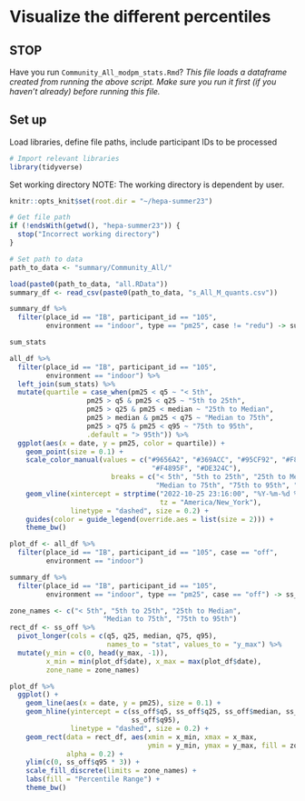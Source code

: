 # Visualize the different percentiles

## STOP
Have you run `Community_All_modpm_stats.Rmd`?
*This file loads a dataframe created from running the above script. Make sure you run it first (if you haven't already) before running this file.*

## Set up
Load libraries, define file paths, include participant IDs to be processed
```r
# Import relevant libraries
library(tidyverse)
```

Set working directory
NOTE: The working directory is dependent by user. 
```r
knitr::opts_knit$set(root.dir = "~/hepa-summer23")
```

```r
# Get file path
if (!endsWith(getwd(), "hepa-summer23")) {
  stop("Incorrect working directory")
}
```

```r
# Set path to data
path_to_data <- "summary/Community_All/"
```

```r
load(paste0(path_to_data, "all.RData"))
summary_df <- read_csv(paste0(path_to_data, "s_All_M_quants.csv"))
```
```r
summary_df %>%
  filter(place_id == "IB", participant_id == "105", 
         environment == "indoor", type == "pm25", case != "redu") -> sum_stats

sum_stats
```



```r
all_df %>% 
  filter(place_id == "IB", participant_id == "105", 
         environment == "indoor") %>% 
  left_join(sum_stats) %>%
  mutate(quartile = case_when(pm25 < q5 ~ "< 5th",
                   pm25 > q5 & pm25 < q25 ~ "5th to 25th",
                   pm25 > q25 & pm25 < median ~ "25th to Median",
                   pm25 > median & pm25 < q75 ~ "Median to 75th",
                   pm25 > q75 & pm25 < q95 ~ "75th to 95th",
                   .default = "> 95th")) %>%
  ggplot(aes(x = date, y = pm25, color = quartile)) +
    geom_point(size = 0.1) +
    scale_color_manual(values = c("#9656A2", "#369ACC", "#95CF92", "#F8E16F", 
                                   "#F4895F", "#DE324C"),
                         breaks = c("< 5th", "5th to 25th", "25th to Median", 
                                    "Median to 75th", "75th to 95th", "> 95th")) +
    geom_vline(xintercept = strptime("2022-10-25 23:16:00", "%Y-%m-%d %H:%M:%S", 
                                     tz = "America/New_York"),
               linetype = "dashed", size = 0.2) +
    guides(color = guide_legend(override.aes = list(size = 2))) +
    theme_bw()
```

```r
plot_df <- all_df %>% 
  filter(place_id == "IB", participant_id == "105", case == "off",
         environment == "indoor")

summary_df %>%
  filter(place_id == "IB", participant_id == "105", 
         environment == "indoor", type == "pm25", case == "off") -> ss_off

zone_names <- c("< 5th", "5th to 25th", "25th to Median", 
                       "Median to 75th", "75th to 95th")
rect_df <- ss_off %>% 
  pivot_longer(cols = c(q5, q25, median, q75, q95), 
                        names_to = "stat", values_to = "y_max") %>%
  mutate(y_min = c(0, head(y_max, -1)), 
         x_min = min(plot_df$date), x_max = max(plot_df$date),
         zone_name = zone_names)
```


```r
plot_df %>% 
  ggplot() +
    geom_line(aes(x = date, y = pm25), size = 0.1) +
    geom_hline(yintercept = c(ss_off$q5, ss_off$q25, ss_off$median, ss_off$q75,
                              ss_off$q95),
               linetype = "dashed", size = 0.2) +
    geom_rect(data = rect_df, aes(xmin = x_min, xmax = x_max, 
                                  ymin = y_min, ymax = y_max, fill = zone_name),
              alpha = 0.2) +
    ylim(c(0, ss_off$q95 * 3)) + 
    scale_fill_discrete(limits = zone_names) + 
    labs(fill = "Percentile Range") +
    theme_bw()
```

